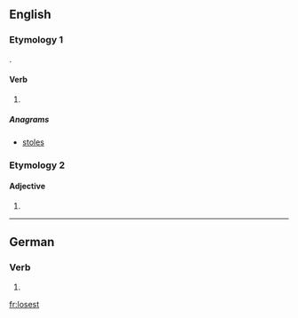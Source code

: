 ==English==

===Etymology 1===
{{suffix|lose|est|lang=en}}.

====Verb====
{{head|en}}

# {{context|archaic|lang=en}} {{second-person singular of|lose|lang=en}}

=====Anagrams=====
* [[stoles#English|stoles]]

===Etymology 2===

====Adjective====
{{head|en}}

# {{misspelling of|loosest}}

----

==German==

===Verb===
{{head|de}}

# {{de-verb form of|losen|2|s|k1}}

[[fr:losest]]